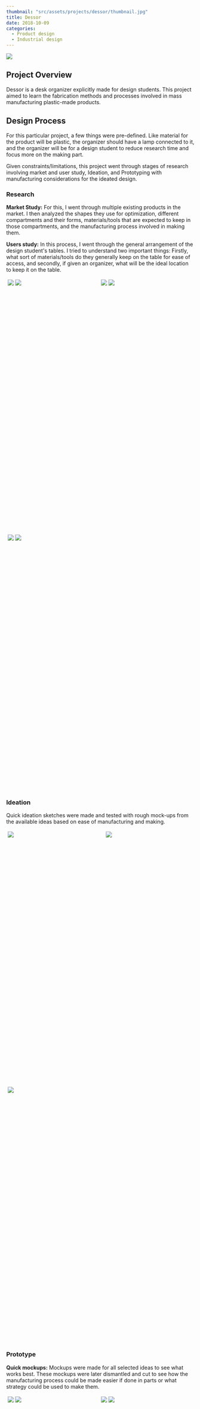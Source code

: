 ```yaml
---
thumbnail: "src/assets/projects/dessor/thumbnail.jpg"
title: Dessor
date: 2018-10-09
categories:
  - Product design
  - Industrial design
---
```


![](../../assets/projects/dessor/thumbnail.jpg)

## Project Overview

Dessor is a desk organizer explicitly made for design students. This project aimed to learn the fabrication methods and processes involved in mass manufacturing plastic-made products.

## Design Process

For this particular project, a few things were pre-defined. Like material for the product will be plastic, the organizer should have a lamp connected to it, and the organizer will be for a design student to reduce research time and focus more on the making part.

Given constraints/limitations, this project went through stages of research involving market and user study, Ideation, and Prototyping with manufacturing considerations for the ideated design.

### Research

**Market Study:** For this, I went through multiple existing products in the market. I then analyzed the shapes they use for optimization, different compartments and their forms, materials/tools that are expected to keep in those compartments, and the manufacturing process involved in making them.

**Users study:** In this process, I went through the general arrangement of the design student's tables. I tried to understand two important things: Firstly, what sort of materials/tools do they generally keep on the table for ease of access, and secondly, if given an organizer, what will be the ideal location to keep it on the table.

<div class="row" style="display: flex; flex-wrap: wrap; height:35%; padding: 2px;">
  <div class="column" style="flex: 33.3%; padding: 2px;">
    <img src="https://u.cubeupload.com/bshuva/UntitledArtwork5.png"/>
    <img src="https://u.cubeupload.com/bshuva/UntitledArtwork.png"/>
  </div>

<div class="column" style="flex: 33.3%; padding: 2px;">
  <img src="https://u.cubeupload.com/bshuva/UntitledArtwork1.png" />
  <img src="https://u.cubeupload.com/bshuva/UntitledArtwork2.png" />
</div>

<div class="column" style="flex: 33.3%; padding: 2px;">
  <img src="https://u.cubeupload.com/bshuva/UntitledArtwork3.png" />
  <img src="https://u.cubeupload.com/bshuva/UntitledArtwork4.png" />
</div>
</div>

### Ideation

Quick ideation sketches were made and tested with rough mock-ups from the available ideas based on ease of manufacturing and making.

<div class="row" style="display: flex; flex-wrap: wrap; height:35%; padding: 2px;">
  <div class="column" style="flex: 35%; padding: 2px;">
    <img src="https://u.cubeupload.com/bshuva/IMG20190206221337.jpg" />
  </div>

<div class="column" style="flex: 30%; padding: 2px;">
  <img src="https://u.cubeupload.com/bshuva/IMG20190206221345.jpg" />
</div>

  <div class="column" style="flex: 35%; padding: 2px;">
    <img src="https://u.cubeupload.com/bshuva/IMG20190206221323.jpg" />
  </div>
</div>

### Prototype

**Quick mockups:** Mockups were made for all selected ideas to see what works best. These mockups were later dismantled and cut to see how the manufacturing process could be made easier if done in parts or what strategy could be used to make them.

<div class="row" style="display: flex; flex-wrap: wrap; height:50%; padding: 2px;">
  <div class="column" style="flex: 28%; padding: 2px;">
    <img src="https://u.cubeupload.com/bshuva/UntitledArtwork1min.png"/>
    <img src="https://u.cubeupload.com/bshuva/UntitledArtwork9min.png"/>
  </div>

  <div class="column" style="flex: 28%; padding: 2px;">
    <img src="https://u.cubeupload.com/bshuva/UntitledArtwork8min.png"/>
    <img src="https://u.cubeupload.com/bshuva/UntitledArtwork7.png"/>
   </div>
  
  <div class="column" style="flex: 43%; padding: 2px;">
    <img src="https://u.cubeupload.com/bshuva/UntitledArtwork6.png"/>
  </div>
</div>

**Finalized Design:** Once the design was finalized, the product was fabricated using acrylic sheets in 3-parts such that it could be assembled with ultrasonic welding.

### Manufactuirng Considrations

The organizer is designed such that none of the parts have any undercuts. Hence can be readily injection molded in 3 parts.

<div class="row" style=" display: flex; flex-wrap: wrap; height:50%; padding: 2px;">
  <div class="column" style="flex: 33.3%; padding: 2px;">
    <img src="https://u.cubeupload.com/bshuva/MVIMG20181218120328.jpg" />
   <img src="https://u.cubeupload.com/bshuva/IMG2018121812.jpg" />
  </div>

  <div class="column" style="flex: 31.3%; padding: 2px;">
    <img src="https://u.cubeupload.com/bshuva/MVIMG20181218120316.jpg" />
    <img src="https://u.cubeupload.com/bshuva/MVIMG20181218120348.jpg" />
   </div>
  
  <div class="column" style="flex: 30.6%; padding: 2px;">
     <img src="https://u.cubeupload.com/bshuva/MVIMG20181218120310.jpg" />
     <img src="https://u.cubeupload.com/bshuva/MVIMG20181218120356.jpg" />
  </div>
</div>

### Final Concept

<div class="row" style=" display: flex; flex-wrap: wrap; height:50%; padding: 2px;">
  <div class="column" style="flex: 33.3%; padding: 2px;">
    <img src="https://u.cubeupload.com/bshuva/IMG20190204000148.jpg" />
    <img src="https://u.cubeupload.com/bshuva/IMG20190204004340.jpg" />
  </div>

  <div class="column" style="flex: 35.5%; padding: 2px;">
    <img src="https://u.cubeupload.com/bshuva/IMG20190204000431.jpg" />
    <img src="https://u.cubeupload.com/bshuva/IMG20190204004058.jpg" />
   </div>
  
  <div class="column" style="flex: 33.3%; padding: 2px;">
    <img src="https://u.cubeupload.com/bshuva/IMG20190204000127.jpg" />
    <img src="https://u.cubeupload.com/bshuva/IMG20190204002741.jpg" />
  </div>
</div>
